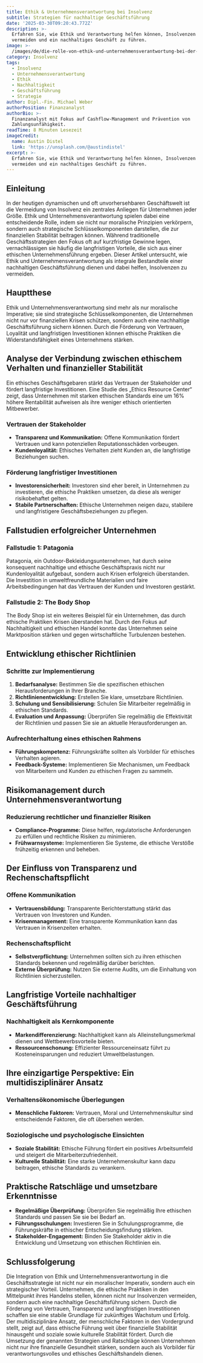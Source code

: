 ```yaml
---
title: Ethik & Unternehmensverantwortung bei Insolvenz
subtitle: Strategien für nachhaltige Geschäftsführung
date: '2025-03-30T09:20:43.772Z'
description: >-
  Erfahren Sie, wie Ethik und Verantwortung helfen können, Insolvenzen zu
  vermeiden und ein nachhaltiges Geschäft zu führen.
image: >-
  /images/de/die-rolle-von-ethik-und-unternehmensverantwortung-bei-der-vermeidung-von-insolvenz-strategien-fur-nachhaltige-geschaftsfuhrung-1743240043481.jpg
category: Insolvenz
tags:
  - Insolvenz
  - Unternehmensverantwortung
  - Ethik
  - Nachhaltigkeit
  - Geschäftsführung
  - Strategie
author: Dipl.-Fin. Michael Weber
authorPosition: Finanzanalyst
authorBio: >-
  Finanzanalyst mit Fokus auf Cashflow-Management und Prävention von
  Zahlungsunfähigkeit.
readTime: 8 Minuten Lesezeit
imageCredit:
  name: Austin Distel
  link: 'https://unsplash.com/@austindistel'
excerpt: >-
  Erfahren Sie, wie Ethik und Verantwortung helfen können, Insolvenzen zu
  vermeiden und ein nachhaltiges Geschäft zu führen.
---
```

## Einleitung

In der heutigen dynamischen und oft unvorhersehbaren Geschäftswelt ist die Vermeidung von Insolvenz ein zentrales Anliegen für Unternehmen jeder Größe. Ethik und Unternehmensverantwortung spielen dabei eine entscheidende Rolle, indem sie nicht nur moralische Prinzipien verkörpern, sondern auch strategische Schlüsselkomponenten darstellen, die zur finanziellen Stabilität beitragen können. Während traditionelle Geschäftsstrategien den Fokus oft auf kurzfristige Gewinne legen, vernachlässigen sie häufig die langfristigen Vorteile, die sich aus einer ethischen Unternehmensführung ergeben. Dieser Artikel untersucht, wie Ethik und Unternehmensverantwortung als integrale Bestandteile einer nachhaltigen Geschäftsführung dienen und dabei helfen, Insolvenzen zu vermeiden.

## Hauptthese

Ethik und Unternehmensverantwortung sind mehr als nur moralische Imperative; sie sind strategische Schlüsselkomponenten, die Unternehmen nicht nur vor finanziellen Krisen schützen, sondern auch eine nachhaltige Geschäftsführung sichern können. Durch die Förderung von Vertrauen, Loyalität und langfristigen Investitionen können ethische Praktiken die Widerstandsfähigkeit eines Unternehmens stärken.

## Analyse der Verbindung zwischen ethischem Verhalten und finanzieller Stabilität

Ein ethisches Geschäftsgebaren stärkt das Vertrauen der Stakeholder und fördert langfristige Investitionen. Eine Studie des „Ethics Resource Center“ zeigt, dass Unternehmen mit starken ethischen Standards eine um 16% höhere Rentabilität aufweisen als ihre weniger ethisch orientierten Mitbewerber. 

### Vertrauen der Stakeholder

- **Transparenz und Kommunikation:** Offene Kommunikation fördert Vertrauen und kann potenziellen Reputationsschäden vorbeugen.
- **Kundenloyalität:** Ethisches Verhalten zieht Kunden an, die langfristige Beziehungen suchen.

### Förderung langfristiger Investitionen

- **Investorensicherheit:** Investoren sind eher bereit, in Unternehmen zu investieren, die ethische Praktiken umsetzen, da diese als weniger risikobehaftet gelten.
- **Stabile Partnerschaften:** Ethische Unternehmen neigen dazu, stabilere und langfristigere Geschäftsbeziehungen zu pflegen.

## Fallstudien erfolgreicher Unternehmen

### Fallstudie 1: Patagonia

Patagonia, ein Outdoor-Bekleidungsunternehmen, hat durch seine konsequent nachhaltige und ethische Geschäftspraxis nicht nur Kundenloyalität aufgebaut, sondern auch Krisen erfolgreich überstanden. Die Investition in umweltfreundliche Materialien und faire Arbeitsbedingungen hat das Vertrauen der Kunden und Investoren gestärkt.

### Fallstudie 2: The Body Shop

The Body Shop ist ein weiteres Beispiel für ein Unternehmen, das durch ethische Praktiken Krisen überstanden hat. Durch den Fokus auf Nachhaltigkeit und ethischen Handel konnte das Unternehmen seine Marktposition stärken und gegen wirtschaftliche Turbulenzen bestehen.

## Entwicklung ethischer Richtlinien

### Schritte zur Implementierung

1. **Bedarfsanalyse:** Bestimmen Sie die spezifischen ethischen Herausforderungen in Ihrer Branche.
2. **Richtlinienentwicklung:** Erstellen Sie klare, umsetzbare Richtlinien.
3. **Schulung und Sensibilisierung:** Schulen Sie Mitarbeiter regelmäßig in ethischen Standards.
4. **Evaluation und Anpassung:** Überprüfen Sie regelmäßig die Effektivität der Richtlinien und passen Sie sie an aktuelle Herausforderungen an.

### Aufrechterhaltung eines ethischen Rahmens

- **Führungskompetenz:** Führungskräfte sollten als Vorbilder für ethisches Verhalten agieren.
- **Feedback-Systeme:** Implementieren Sie Mechanismen, um Feedback von Mitarbeitern und Kunden zu ethischen Fragen zu sammeln.

## Risikomanagement durch Unternehmensverantwortung

### Reduzierung rechtlicher und finanzieller Risiken

- **Compliance-Programme:** Diese helfen, regulatorische Anforderungen zu erfüllen und rechtliche Risiken zu minimieren.
- **Frühwarnsysteme:** Implementieren Sie Systeme, die ethische Verstöße frühzeitig erkennen und beheben.

## Der Einfluss von Transparenz und Rechenschaftspflicht

### Offene Kommunikation

- **Vertrauensbildung:** Transparente Berichterstattung stärkt das Vertrauen von Investoren und Kunden.
- **Krisenmanagement:** Eine transparente Kommunikation kann das Vertrauen in Krisenzeiten erhalten.

### Rechenschaftspflicht

- **Selbstverpflichtung:** Unternehmen sollten sich zu ihren ethischen Standards bekennen und regelmäßig darüber berichten.
- **Externe Überprüfung:** Nutzen Sie externe Audits, um die Einhaltung von Richtlinien sicherzustellen.

## Langfristige Vorteile nachhaltiger Geschäftsführung

### Nachhaltigkeit als Kernkomponente

- **Markendifferenzierung:** Nachhaltigkeit kann als Alleinstellungsmerkmal dienen und Wettbewerbsvorteile bieten.
- **Ressourcenschonung:** Effizienter Ressourceneinsatz führt zu Kosteneinsparungen und reduziert Umweltbelastungen.

## Ihre einzigartige Perspektive: Ein multidisziplinärer Ansatz

### Verhaltensökonomische Überlegungen

- **Menschliche Faktoren:** Vertrauen, Moral und Unternehmenskultur sind entscheidende Faktoren, die oft übersehen werden.

### Soziologische und psychologische Einsichten

- **Soziale Stabilität:** Ethische Führung fördert ein positives Arbeitsumfeld und steigert die Mitarbeiterzufriedenheit.
- **Kulturelle Stabilität:** Eine starke Unternehmenskultur kann dazu beitragen, ethische Standards zu verankern.

## Praktische Ratschläge und umsetzbare Erkenntnisse

- **Regelmäßige Überprüfung:** Überprüfen Sie regelmäßig Ihre ethischen Standards und passen Sie sie bei Bedarf an.
- **Führungsschulungen:** Investieren Sie in Schulungsprogramme, die Führungskräfte in ethischer Entscheidungsfindung stärken.
- **Stakeholder-Engagement:** Binden Sie Stakeholder aktiv in die Entwicklung und Umsetzung von ethischen Richtlinien ein.

## Schlussfolgerung

Die Integration von Ethik und Unternehmensverantwortung in die Geschäftsstrategie ist nicht nur ein moralischer Imperativ, sondern auch ein strategischer Vorteil. Unternehmen, die ethische Praktiken in den Mittelpunkt ihres Handelns stellen, können nicht nur Insolvenzen vermeiden, sondern auch eine nachhaltige Geschäftsführung sichern. Durch die Förderung von Vertrauen, Transparenz und langfristigen Investitionen schaffen sie eine stabile Grundlage für zukünftiges Wachstum und Erfolg. Der multidisziplinäre Ansatz, der menschliche Faktoren in den Vordergrund stellt, zeigt auf, dass ethische Führung weit über finanzielle Stabilität hinausgeht und soziale sowie kulturelle Stabilität fördert. Durch die Umsetzung der genannten Strategien und Ratschläge können Unternehmen nicht nur ihre finanzielle Gesundheit stärken, sondern auch als Vorbilder für verantwortungsvolles und ethisches Geschäftshandeln dienen.
